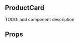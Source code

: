 


<Meta title="Components/ProductCard" />

## ProductCard

TODO: add component description

<Canvas>
    <Story name="Default">
        <ProductCard
            thumbSrc={item1Img}
            thumbAlt=""
            title="Nike Air Force 1 '07"
            price="€95.00"
        />
    </Story>
</Canvas>

## Props

<ArgsTable of={ProductCard} />
